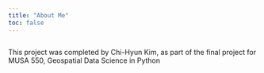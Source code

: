 ```yaml
---
title: "About Me"
toc: false
---
```


<div style="display: flex; gap: 10px; align-items: flex-start;">

<div>
  <p>This project was completed by Chi-Hyun Kim, as part of the final project for MUSA 550, Geospatial Data Science in Python</p>
</div>

</div>